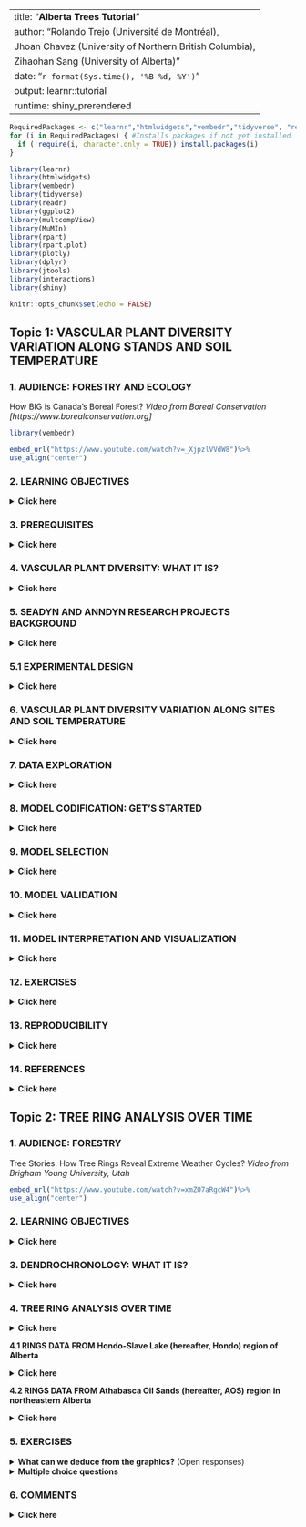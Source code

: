 
---
title: "**Alberta Trees Tutorial**"
author: "Rolando Trejo (Université de Montréal),
         Jhoan Chavez (University of Northern British Columbia),
         Zihaohan Sang (University of Alberta)"
date: "`r format(Sys.time(), '%B %d, %Y')`"
output: learnr::tutorial
runtime: shiny_prerendered
---


```r
RequiredPackages <- c("learnr","htmlwidgets","vembedr","tidyverse", "readr","ggplot2","multcompView","MuMIn","rpart","rpart.plot","plotly","dplyr","jtools","interactions","shiny")
for (i in RequiredPackages) { #Installs packages if not yet installed
  if (!require(i, character.only = TRUE)) install.packages(i)
}

library(learnr)
library(htmlwidgets)
library(vembedr)
library(tidyverse)
library(readr)
library(ggplot2)
library(multcompView)
library(MuMIn)
library(rpart)
library(rpart.plot)
library(plotly)
library(dplyr)
library(jtools)
library(interactions)
library(shiny)

knitr::opts_chunk$set(echo = FALSE)
```


## **Topic 1: VASCULAR PLANT DIVERSITY VARIATION ALONG STANDS AND SOIL TEMPERATURE**

### **1. AUDIENCE: FORESTRY AND ECOLOGY** 

How BIG is Canada's Boreal Forest? *Video from Boreal Conservation [https://www.borealconservation.org]*

```r
library(vembedr)
```

```r
embed_url("https://www.youtube.com/watch?v=_XjpzlVVdW8")%>%
use_align("center")
```


### **2. LEARNING OBJECTIVES**
  
  <details>
  <summary> **Click here** </summary>
  <p>  
  
  1. You will be able to understand why biology and statistics do a nice match. 
 
  2. You will be able to understand how implement linear regression applied to species richness in function of at least of a couple of independent variables.

</details>

### **3. PREREQUISITES**

  <details>
  <summary> **Click here** </summary>
  <p> 
  
   **3.1 An introduction to linear regression**:https://www.youtube.com/watch?v=gb4qqX4uhYA


   **3.2 How to read a boxplot?**:https://www.youtube.com/watch?v=7UK2DK7rblw


   **3.3 The Bell Curve (Normal/Gaussian Distribution)**:https://www.youtube.com/watch?v=DJzmb7hGmeM


   **3.4 What is a residual plot?**:https://www.youtube.com/watch?v=J5gRckrv44c

</details>


### **4. VASCULAR PLANT DIVERSITY: WHAT IT IS?**

<details>
  <summary> **Click here** </summary>
  <p>  
A key concept in biology is Diversity. If you have wondered what is the connection between species richness of plants versus space  and environment, this is the right place to achieve basic biological and statistical concepts. There are over 352 000 (391 000 according to Jin and Qian, 2019) species of vascular plants in the world. More than 95% of vascular plants are flowering plants, also called angiosperms (e.g. grasses, orchids, maple trees). The other types of vascular plants are gymnosperms (cone-bearing trees, e.g. pine trees, spruce trees) and seedless plants (e.g. ferns, horsetails) (see figure of vascular plants below) . 5111 species of vascular plants have been found in Canada(CESCC, 2010). Such an amazing quantity of types and forms of life definitely invite biologists to wander them selves how diversity works in nature.

```r
htmltools::img(
				src = "https://github.com/Living-Data-Tutorials/website/blob/main/_lessons/2022-04-07-alberta-trees-tutorial/Vascular_Plants.png?raw=true", height = "500px", width = "100%", `data-external` = "1"
			)
```
*Photos from The Gymnosperm Database and Go Botany (3.7)*

  </details>

### **5. SEADYN AND ANNDYN RESEARCH PROJECTS BACKGROUND**

<details>
  <summary> **Click here** </summary>
  <p> 
  
An interesting project monitoring diversity was the Seasonal and annual dynamics of western Canadian boreal forest plant communities: a legacy dataset spanning four decades. The primary purpose of the Seasonal Dynamics (SEADYN) and later Annual Dynamics (ANNDYN) research projects was to document seasonal changes in the vegetative composition during the snow-free season (May through October) and longer-term changes in vegetation and forest mensuration for boreal forest stands in Alberta, Canada dominated by Pinus banksiana (Lamb.) (see central image in the below figure). 

Two regions were used for this study: one in the Hondo-Slave Lake (hereafter, Hondo) region of Alberta, which was surveyed from 1980 to 2015, and a second location in the Athabasca Oil Sands (hereafter, AOS) region in northeastern Alberta, which was surveyed from 1981 to 1984 and thought to have substantial atmospheric pollution due to regional industrial development (oil sands mining and processing). 

```r
htmltools::img(
				src = "https://github.com/Living-Data-Tutorials/website/blob/main/_lessons/2022-04-07-alberta-trees-tutorial/Alberta_Project.png?raw=true", height = "500px", width = "100%", `data-external` = "1"
			)
```
*Photo from Seasonal Dynamics (SEADYN) and later Annual Dynamics (ANNDYN) research projects metadata, Alberta*

  </details>
  
### **5.1 EXPERIMENTAL DESIGN** 

<details>
  <summary> **Click here** </summary>
  <p>  
  
The experimental design consisted of plots of 50x50 m subdivided into 50 5x5 m quadrants. Data coming from Hondo monitoring can allow us to state tree questions concerning soil temperature and stands.




```r
htmltools::img(
				src = "https://github.com/Living-Data-Tutorials/website/blob/main/_lessons/2022-04-07-alberta-trees-tutorial/Location.png?raw=true", height = "500px", width = "100%", `data-external` = "1"
			)
```
*Photo from Seasonal Dynamics (SEADYN) and later Annual Dynamics (ANNDYN) research projects metadata, Alberta*

  </details>

### **6. VASCULAR PLANT DIVERSITY VARIATION ALONG SITES AND SOIL TEMPERATURE**

<details>
  <summary> **Click here** </summary>
  <p> 
  
Alberta, including 660 000 km2, is a diverse Canadian province. Almost 2000 species of vascular plants have been recorded (almost 1500 native) (Packer and Gould, 2017). In order to reveal how biodiversity connects with space and at least one environmental variable, we will focus on understanding the effect of stands and soil temperature in species richness in 2010 regarding only Hondo stands of this project.Hondo stands are north of Edmonton and east of Lesser Slave Lake, Alberta (AB), Canada (bottom right map panel). 2010 Hondo vascular plant is composed by 131 species. In this sites the maximum number of species found between 1980-2015 was 215. Regarding species diversity, we can state the following questions:

     A. Can we explain vascular diversity regarding soil temperature? 
 
     B. Are stands a better predictor than soil temperature? 
 
     C. Do we need to consider both variables together to understand vascular plant diversity variation? 
 
  </details>

### **7. DATA EXPLORATION**

<details>
  <summary> **Click here** </summary>
  <p>  
  
In order to answer our questions, we will use data from two different datasets from a long-term tree and plant surveys in Alberta. We can respond our questions using data from a specific year. In this tutorial we will use 2010 data.Now we can better understand the regression line provided by graphing soil temperature and species richness. It basically follows a negative correlation (more species, less soil temperature). Regarding the boxplot graphic, we can see that stand 5 and 6 contains more species than stand 3 and 4. In stand 7 and 8 we can visualize outlines (extreme values). 

**7.1. Species richness variation by soil temperature (C)**

```r
# Species richness variation by soil temperature (C)
Hondo_VascularCover_2010_CLEAN<-read.csv("https://raw.githubusercontent.com/Living-Data-Tutorials/website/main/_lessons/2022-04-07-alberta-trees-tutorial/Hondo_VascularCover_2010_CLEAN.csv", sep=";")
Hondo_SoilTemp_2010_CLEAN<- read.csv("https://raw.githubusercontent.com/Living-Data-Tutorials/website/main/_lessons/2022-04-07-alberta-trees-tutorial/Hondo_SoilTemp_2010_CLEAN.csv", sep=";")

SR_SoilTemp <- data.frame(stand=as.factor(Hondo_SoilTemp_2010_CLEAN$stand),
                          SR=Hondo_VascularCover_2010_CLEAN$SR,
                          temp_C=Hondo_SoilTemp_2010_CLEAN$temp_C)

bc <- plot_ly(SR_SoilTemp, x=~temp_C, y=~SR, type = "scatter", size=~SR, 
              color = 'Paired')%>% layout(title="",
              xaxis=list(title="Soil temperature (C)", showgrid = F),
              yaxis=list(title="Species richness", showgrid = F))

bc
```

**7.2. Species richness variation along stands**

```r
# Species richness variation along stands
bp <- plot_ly(SR_SoilTemp, y=~SR, color = ~as.factor(stand),symbol="stand", 
              type="box",boxpoints = "all",
              
              jitter = 0.4,pointpos = -1.8) %>% 
              layout(title = "", 
              xaxis = list(title = "Stand", showgrid = F),
              yaxis=list(title="Species richness", showgrid = F))

bp
```

**7.3. Counts of the number of species frequencies in each abundance class**

We already know the patterns among stands, soil temperature, and interaction. But, what continuous variables (species richness and soil temperature) tell us regarding their frequency distributions? 

Species richness clearly follows a normal distribution.

```r
SRichness <- data.frame(SR=Hondo_VascularCover_2010_CLEAN$SR)
ab <- table(unlist(SRichness))
barplot(ab, las = 1, # make axis labels perpendicular to axis
        xlab = "Abundance class: species richness", ylab = "Frequency", # label axes
        col = grey(5:0/5)) # 5-colour gradient for the bars
```

**7.4. Counts of the number of soil temperature frequencies in each abundance class**

Soil temperature not necessarily follows a normal distribution, but it seems like can assume it.

```r
STemp <- data.frame(temp_C=Hondo_SoilTemp_2010_CLEAN$temp_C)
ab <- table(unlist(STemp))
barplot(ab, las = 1, # make axis labels perpendicular to axis
        xlab = "Abundance class: soil temperature", ylab = "Frequency", # label axes
        col = grey(5:0/5)) # 5-colour gradient for the bars
```

  </details>

### **8. MODEL CODIFICATION: GET'S STARTED**

<details>
  <summary> **Click here** </summary>
  <p> 
  
In order to understand how soil temperature in Celsius and stand (x = independent variable) can affect biodiversity we can create five different models containing Species richness as response variable (y = dependent variable). 

```r
# Species richness as function of soil temperature (C) alone
M1 <- lm(SR ~ temp_C,data = SR_SoilTemp)  
# Species richness as function of stand alone
M2 <-lm(SR ~ stand,data = SR_SoilTemp)    
# Species richness as function of soil temperature (C) plus stand, and soil temperature-stand interaction
M3 <- lm(SR ~ temp_C*stand,data = SR_SoilTemp)
# Species richness as function of soil temperature (C) and stand
M4 <- lm(SR ~ temp_C+stand,data = SR_SoilTemp)
# Species richness as function of soil temperature-stand interaction alone
M5 <- lm(SR ~ temp_C:stand,data = SR_SoilTemp)
```

```
# Species richness as function of soil temperature (C) alone
M1 <- lm(SR ~ temp_C,data = SR_SoilTemp)  
# Species richness as function of stand alone
M2 <-lm(SR ~ stand,data = SR_SoilTemp)    
# Species richness as function of soil temperature (C) plus stand, and soil temperature-stand interaction
M3 <- lm(SR ~ temp_C*stand,data = SR_SoilTemp)
# Species richness as function of soil temperature (C) and stand
M4 <- lm(SR ~ temp_C+stand,data = SR_SoilTemp)
# Species richness as function of soil temperature-stand interaction alone
M5 <- lm(SR ~ temp_C:stand,data = SR_SoilTemp)
```
  </details>

###  **9. MODEL SELECTION**

<details>
  <summary> **Click here** </summary>
  <p> 
  
Regarding  patterns associated to species richness in function of soil temperature and stand, can we use these results to formulate our ecological conclusions? Does putting together both soil temperature and stand can reveal a pattern hidden by modeling both variable independently? We can use AICc and R squared approach to select the best model. Here we can see that model M2 and M4 are the best options following a lm approach with fixed effects. However, M4 model presented a reduced R squared. M2 model, only species richness as function of stand, presented a lower AIC and a higher R squared. 

```r
R2_adjusted <- c(summary(M1)$adj.r.squared,
                 summary(M2)$adj.r.squared,
                 summary(M3)$adj.r.squared,
                 summary(M4)$adj.r.squared,
                 summary(M5)$adj.r.squared)
r2 <- c(summary(M1)$r.squared,
        summary(M2)$r.squared,
        summary(M3)$r.squared,
        summary(M4)$r.squared,
        summary(M5)$r.squared)
library(MuMIn)
AIC.table  <- MuMIn::model.sel( M1, M2, M3, M4, M5)
AIC.table <- AIC.table[ , c("df", "logLik", "AICc", "delta")]

Model_summary<-data.frame(R2_adjusted,r2,AIC.table)
Model_summary
```
df is the degree of freedom,
logLik is the loglikelihood, and
delta is the AICc difference with the lowest value

Let's use the M2 model use to see how it works species richness in function of stands. We can identify M2 models as the best one according to its lowest AICc and R squared. But, before doing an analysis of variance and a post-hoc mean comparisons we must check the linear regression model assumptions.

```
# Species richness as function of stand
M2 <-lm(SR ~ stand,data = SR_SoilTemp)  
```
  </details>


### **10. MODEL VALIDATION**

<details>
  <summary> **Click here** </summary>
  <p> 
  
**10.1. Homogeneity of the variance**

Plot predicted values vs residual values

```r
M2 <-lm(SR ~ stand,data = SR_SoilTemp) 
plot(resid(M2) ~ fitted(M2),
     xlab = 'Predicted values',
     ylab = 'Normalized residuals')
abline(h = 0, lty = 2)
```

Homogeneity of variance test

```r
# Homogeneity of variance test
bartlett.test(SR ~ stand,data = SR_SoilTemp) # We have homogeneity of variance (p-value = 0.1793)
```

There are an homogeneous dispersion of the residuals regarding the graphic and the homogeneity of variance test(p-value = 0.1793). *The assumption is respected!*

**10.2. Independence of the model residuals**

Check the independence of the model residuals with stands

```r

boxplot(resid(M2) ~ stand, data = SR_SoilTemp,
        xlab = "Stand", ylab = "Normalized residuals")
abline(h = 0, lty = 2)
```

Homogeneous dispersion of the residuals around 0 and no pattern of residuals depending on the variable. *The assumption is respected!!*

**10.3. Normality of the model residuals**

Histogram of model residuals
```r
hist(resid(M2)) # Histogram of residuals
```

Shapiro test to check residuals normality

```r
# Shapiro test to check normality
M2 <-lm(SR ~ stand,data = SR_SoilTemp)
ANOVA_M2=aov(M2)
shapiro.test(ANOVA_M2$residuals) # The errors follow a normal distribution (p-value = 0.2401)
```

The residuals follow a normal distribution regarding the histogram and the Shapiro test(p-value = 0.2401). *The assumption is respected !!!*

  </details>
  
### **11. MODEL INTERPRETATION AND VISUALIZATION**

<details>
  <summary> **Click here** </summary>
  <p> 
  
**Species richness as function of  stand**

Once we have corroborated the linear regression model assumption we can continuous with model interpretation and visualization. There are significant differences among stands (p < 2.2e-16). Stands 3 and 4 are associated to less species richness than stands 5 and 6.

```r

M2 <-lm(SR ~ stand,data = SR_SoilTemp)
ANOVA_M2=aov(M2) # There are significant differences among stands (p < 2.2e-16)
summary(ANOVA_M2)
```

```r
ANOVA=aov(M2)
# Tukey test to study each pair of treatment :
TUKEY <- TukeyHSD(x=ANOVA, "stand", conf.level=0.95)

# Group the treatments that are not different each other together.
generate_label_df <- function(TUKEY, variable){
  
  # Extract labels and factor levels from Tukey post-hoc 
  Tukey.levels <- TUKEY[[variable]][,4]
  Tukey.labels <- data.frame(multcompLetters(Tukey.levels)['Letters'])
  
  # Put the labels in the same order as in the boxplot :
  Tukey.labels$stand=rownames(Tukey.labels)
  Tukey.labels=Tukey.labels[order(Tukey.labels$stand) , ]
  return(Tukey.labels)
}

# Apply the function on the dataset
LABELS <- generate_label_df(TUKEY , "stand")


# A panel of colors to draw each group with the same color :
my_colors <- c( 
  rgb(143,199,74,maxColorValue = 255),
  rgb(242,104,34,maxColorValue = 255), 
  rgb(111,145,202,maxColorValue = 255),
  rgb(144,108,84,maxColorValue = 255),
  rgb(144,108,84,maxColorValue = 255),
  rgb(143,199,74,maxColorValue = 255),
  rgb(143,199,74,maxColorValue = 255))

# Draw the basic boxplot
a <- boxplot(SR_SoilTemp$SR ~ SR_SoilTemp$stand , ylim=c(min(SR_SoilTemp$SR) , 1.1*max(SR_SoilTemp$SR)) , 
             col=my_colors[as.numeric(LABELS[,1])] , ylab="Species richness" , main="",xlab="Stand")

# It writes the letter over each box. Over is how high letters are written.
over <- 0.1*max( a$stats[nrow(a$stats),] )

#Add the labels
#text( c(1:nlevels(SR_SoilTemp$stand)) , a$stats[nrow(a$stats),]+over , LABELS[,1], 
 #     col=my_colors[as.numeric(LABELS[,1])] )
```

Different colors in the stands means statistical differences.

  </details>
  
### **12. EXERCISES**

<details>
  <summary> **Click here** </summary>
  <p>  
  
**12.1. SPECIES RICHNESS AS FUNCTION OF SOIL TEMPERATURE (C)**

Run the following code and answer the question below. Here, we use the model one (M1) corresponding to species richness as function of soil temperature (C) to verify if there is any relationship between species richness and soil temperature alone. We will consider that model assumptions are respected.

```r
# Importing data
Hondo_VascularCover_2010_CLEAN<-read.csv("https://raw.githubusercontent.com/Living-Data-Tutorials/website/main/_lessons/2022-04-07-alberta-trees-tutorial/Hondo_VascularCover_2010_CLEAN.csv", sep=";")
Hondo_SoilTemp_2010_CLEAN<- read.csv("https://raw.githubusercontent.com/Living-Data-Tutorials/website/main/_lessons/2022-04-07-alberta-trees-tutorial/Hondo_SoilTemp_2010_CLEAN.csv", sep=";")

# Merging data
SR_SoilTemp <- data.frame(stand=as.factor(Hondo_SoilTemp_2010_CLEAN$stand),
                          SR=Hondo_VascularCover_2010_CLEAN$SR,
                          temp_C=Hondo_SoilTemp_2010_CLEAN$temp_C)

# Species richness as function of soil temperature (C)
M1 <- lm(SR ~ temp_C,data = SR_SoilTemp) 
# Residuals and coefficients of the model
(summ_M1 <- summary(M1)) #
# Simplified ggplot theme
library(ggplot2)
fig <- theme_bw() +
  theme(panel.grid.minor=element_blank(),
        panel.grid.major=element_blank(),
        panel.background=element_blank()) +
  theme(strip.background=element_blank(),
        strip.text.y = element_text()) +
  theme(legend.background=element_blank()) +
  theme(legend.key=element_blank()) +
  theme(panel.border = element_rect(colour="black", fill=NA))
# Plot
plot <- ggplot(aes(temp_C, SR), data = SR_SoilTemp)
Plot_AllData <- plot + geom_point() +
  xlab("Soil temperature (C)") +
  ylab("Species richness") +
  labs(title = "All data") + fig

# Add regression lines with the intercepts specific to each stand

Plot_AllData +
  geom_abline(intercept = 23.8756 ,
              slope     = -0.3346, col = "coral2")


```

Check the graphic, then the p-value of soil temperature (temp_C). Respond the following question:

```r
quiz(
  question("**What is the relationship beween species richness and soil temperature?**",
    answer("More species richness, more soil temperature"),
    answer("More species richness, less soil temperature", correct = TRUE),
    answer("The relationship is not significant"),
    answer("None of the above answers is correct")
  )
  )
```

**12.2 LINEAR OR NOT LINEAR RELATIONSHIP**

Run the following code. Then observe the AIC table and the graphic visualization. 

```r

# Data
x <- c(1.1,1.2,0.7,3.4,3.6,2.7,5.2,5.3,4.7,7.3,7.5,6.7,9.4,9.1,8.9,11.3,10.7,11)
y_response <- c(0.8,0.7,1.2,9.1,8.7,9.3,25.3,25.8,24.2,50,48.5,51,81.1,80.8,81.2,121.5,121,120.7)
Linear_not_linear <- data.frame(x,y_response)

# Linear model or not?
library(mgcv)
linear_model <- gam(y_response  ~ x, data = Linear_not_linear)
smooth_model <- gam(y_response  ~ s(x), data = Linear_not_linear)
AIC(linear_model, smooth_model)

# Visualization
library(ggplot2)
p1<-ggplot(Linear_not_linear, aes(x = x, y = y_response )) +
  geom_point() +
  geom_line(colour = "red", size = 1.2,
            aes(y = fitted(linear_model))) +
  xlab("x") +
  ylab("y") +
  labs(title = "Linear model or not?")+
  geom_line(colour = "blue", size = 1.2,
            aes(y = fitted(smooth_model))) +
  theme_bw()

p1

```

You can see that the AIC and the trend of the smooth GAM justify that adding a smoothing function improves model performance. Non linearity is then supported by these data.

Now, let's explore our real species richness and soil temperature data relationship. Follow the next steps:

1. Code by yourself: Use and adapt R code from section 12.1 and 12.2 to check linearity.
2. Use code from Hint: Click on Hint to review and paste the code. The run the code.

```r

```

```r
# Data
Hondo_VascularCover_2010_CLEAN<-read.csv("https://raw.githubusercontent.com/Living-Data-Tutorials/website/main/_lessons/2022-04-07-alberta-trees-tutorial/Hondo_VascularCover_2010_CLEAN.csv", sep=";")
Hondo_SoilTemp_2010_CLEAN<- read.csv("https://raw.githubusercontent.com/Living-Data-Tutorials/website/main/_lessons/2022-04-07-alberta-trees-tutorial/Hondo_SoilTemp_2010_CLEAN.csv", sep=";")
SR_SoilTemp <- data.frame(stand=as.factor(Hondo_SoilTemp_2010_CLEAN$stand),
                          SR=Hondo_VascularCover_2010_CLEAN$SR,
                          temp_C=Hondo_SoilTemp_2010_CLEAN$temp_C)

# Linear model or not?
library(mgcv)
linear_model <- gam(SR  ~ temp_C, data = SR_SoilTemp)
smooth_model <- gam(SR  ~ s(temp_C), data = SR_SoilTemp)
AIC(linear_model, smooth_model)

# Visualization
library(ggplot2)
Non_linear<-ggplot(SR_SoilTemp, aes(x = temp_C, y = SR )) +
  geom_point() +
  xlab("Soil temperature (C)") +
  ylab("Species richness") +
  labs(title = "Smooth model curve: Linear model or not?")+
  geom_line(colour = "blue", size = 1.2,
            aes(y = fitted(smooth_model))) +
  theme_bw()

Non_linear

Linear<-ggplot(SR_SoilTemp, aes(x = temp_C, y = SR )) +
  geom_point() +
  geom_line(colour = "red", size = 1.2,
            aes(y = fitted(linear_model))) +
  xlab("Soil temperature (C)") +
  ylab("Species richness") +
  labs(title = "Linear model line:Linear model or not?")+
  theme_bw()

Linear
```

```r
quiz(
  question("**Can we use linear regression to model species richness and soil temperature relationship?**",
    answer("Non linearity is supported by these data"),
    answer("It is difficul to make conclusions"),
    answer("Linearity is supported by these data", correct = TRUE),
    answer("None of the above answers is correct")
  )
  )
```

**12.3. INTERACTION MODEL**

Situation: we are interested to model the species richness of Hondo as function of temperature (this is our main predictor of interest) but we don't know if we need to consider the stand as another important variable in the model. Observe the following graphics (M1, M3 and M4 model) and then the r squared and AICc into the summary table. Respond the questions below.

**12.3.1. Species richness as function of soil temperature (C) plus stand, and soil temperature-stand interaction**

```r
# Species richness as function of soil temperature (C)
M1 <- lm(SR ~ temp_C,data = SR_SoilTemp) 
# Simplified ggplot theme
fig <- theme_bw() +
  theme(panel.grid.minor=element_blank(),
        panel.grid.major=element_blank(),
        panel.background=element_blank()) +
  theme(strip.background=element_blank(),
        strip.text.y = element_text()) +
  theme(legend.background=element_blank()) +
  theme(legend.key=element_blank()) +
  theme(panel.border = element_rect(colour="black", fill=NA))
# Plot
plot <- ggplot(aes(temp_C, SR), data = SR_SoilTemp)
Plot_AllData <- plot + geom_point(color="blue") +
  xlab("Soil temperature (C)") +
  ylab("Species richness") +
  labs(title = "M1 model") + fig

Plot_AllData +
  geom_abline(intercept = 23.8756 ,
              slope     = -0.3346, col = "coral2")
```

**12.3.2. Species richness as function of soil temperature (C) plus stand, and soil temperature-stand interaction**

```r
M3 <- lm(SR ~ temp_C*stand,data = SR_SoilTemp)
interact_plot(M3, pred = temp_C, modx = stand, x.label = "Soil temperature (C)", y.label = "Species richness",
              main.title = "M3 model",  legend.main = "Stand",plot.points = TRUE)


```

**12.3.3. Species richness as function of soil temperature (C) and stand**

```r
M4 <- lm(SR ~ temp_C+stand,data = SR_SoilTemp) 
interact_plot(M4, pred = temp_C, modx = stand, x.label = "Soil temperature (C)", y.label = "Species richness",
              main.title = "M4 model",  legend.main = "Stand",plot.points = TRUE)
```

```r
R2_adjusted <- c(summary(M1)$adj.r.squared,
                 summary(M3)$adj.r.squared,
                 summary(M4)$adj.r.squared)
r2 <- c(summary(M1)$r.squared,
        summary(M3)$r.squared,
        summary(M4)$r.squared)
library(MuMIn)
AIC.table  <- MuMIn::model.sel( M1, M3, M4)
AIC.table <- AIC.table[ , c("df", "logLik", "AICc", "delta")]

Model_summary<-data.frame(R2_adjusted,r2,AIC.table)
Model_summary
```
df is the degree of freedom,
logLik is the loglikelihood, and
delta is the AICc difference with the lowest value

```r
quiz(
  question("Regarding R squared and graphics, whic is the best model?",
    answer("M3 model",correct = TRUE),
    answer("M1 model"),
    answer("M4 model"),
    answer("All the models are the best")
  )
)
```

  </details>
  
### **13. REPRODUCIBILITY**

<details>
  <summary> **Click here** </summary>
  <p>  
  
The graphics and results presented in this tutorial were obtained using historical data of soil temperature and vascular diversity datasets from Hondo stands. Data is available at [https://dataverse.scholarsportal.info/dataset.xhtml?persistentId=doi:10.5683/SP3/PZCAVE]. We imported the original datasets from Import dataset in R Studio.

```
Hondo_VascularCover_1980_2015 # Historical
str(Hondo_VascularCover_1980_2015)
Hondo_SoilTemp_1980_2010 # Historical soil temperature
str(Hondo_SoilTemp_1980_2010)
```
**13.1 Dataset manipulation**

1.Generate a subset of data considering only 2010 data to simplify the statistical analyses. It is important to focus on the heart of species richness ecological concept connected to space and environment.

```
Hondo_VascularCover_2010 <- subset(Hondo_VascularCover_1980_2015,year== "2010" )  # Selecting from one category in rows
Hondo_SoilTemp_2010 <- subset(Hondo_SoilTemp_1980_2010,year== "2010" )
```

2. Save the 2010 subsets data in the computer to clean it and make it proper to work in R.
```
write.csv(x=Hondo_VascularCover_2010,file="Hondo_VascularCover_2010.csv", row.names=FALSE) # Export data in csv format
write.csv(x=Hondo_SoilTemp_2010,file="Hondo_SoilTemp_2010.csv", row.names=FALSE) 
```

3. Open the 2010 subsets in excel and order both of them by stand and quad, then corroborate the perfect correspondence in order.

```r
Hondo_VascularCover_2010_CLEAN<-read.csv("https://raw.githubusercontent.com/Living-Data-Tutorials/website/main/_lessons/2022-04-07-alberta-trees-tutorial/Hondo_VascularCover_2010_CLEAN.csv", sep=";")
Hondo_SoilTemp_2010_CLEAN<- read.csv("https://raw.githubusercontent.com/Living-Data-Tutorials/website/main/_lessons/2022-04-07-alberta-trees-tutorial/Hondo_SoilTemp_2010_CLEAN.csv", sep=";")

```

4. Generate a new data frame summarizing stand, quadrant, soil temperature and species richness. You can see here that quadrants and stands were merged adequately.

```r
SR_SoilTemp <- data.frame(stand=as.factor(Hondo_SoilTemp_2010_CLEAN$stand),
                          stand2=as.factor(Hondo_VascularCover_2010_CLEAN$stand),
                          quad=Hondo_SoilTemp_2010_CLEAN$quad,
                          quad2=Hondo_VascularCover_2010_CLEAN$quad,
                          SR=Hondo_VascularCover_2010_CLEAN$SR,
                          temp_C=Hondo_SoilTemp_2010_CLEAN$temp_C)
```

</details>
  
### **14. REFERENCES**

<details>
  <summary> **Click here** </summary>
  <p>  
  
Hesketh, A., Loesberg, J., Bledsoe, E., Karst, J., & Macdonald, E. (2021). Seasonal and annual dynamics of western Canadian boreal forest plant communities: A legacy dataset spanning four decades [Data set]. Scholars Portal Dataverse. https://doi.org/10.5683/SP3/PZCAVE

Canadian Endangered Species Conservation Council(CESCC). 2010. Wild Species 2010: The general status of Species in Canada.

Jin, Y., and Qian, H. 2019. V.PhyloMaker: an R package that can generate very large phylogenies for vascular plants. Ecography, 42: 1353: 1359.

Packer, J.G., and Gould, A.J. 2017. Vascular plants of Alberta, part 1: Ferns, Fern Allies, Gymnosperms, and monocots. University of Calgary Press. 281 pages.

Earle, C.J. 2021.The Gymnossperm Database. Consulted on April 7, 2022:[https://www.conifers.org/zz/gymnosperms.php].
Go Botany (3.7). 2022. Native Plant Trust. Consulted on April 7, 2022: [https://gobotany.nativeplanttrust.org]
  </details>
  
  
## **Topic 2: TREE RING ANALYSIS OVER TIME**

### **1. AUDIENCE: FORESTRY** 

Tree Stories: How Tree Rings Reveal Extreme Weather Cycles? *Video from Brigham Young University, Utah*

```r
embed_url("https://www.youtube.com/watch?v=xmZO7aRgcW4")%>%
use_align("center")
```
                 

### **2. LEARNING OBJECTIVES**

<details>
  <summary> **Click here** </summary>
  <p>  
  
 1. At the end of this tutorial you will be able to explore patterns of rings over time. Perhaps, something hidden is there! 

 2. This tutorial aims to help students get familiarized with data and apply academic background by looking at processed data ending up in questioning.
 
</details>

### **3. DENDROCHRONOLOGY: WHAT IT IS?**

<details>
  <summary> **Click here** </summary>
  <p>  
  
An interesting concept in biology, and more in forestry, is the ring dynamics of trees over time. Dendrochronology is the dating and study of annual rings in trees (see https://ltrr.arizona.edu/about/treerings). Dating and studying annual rings allow us to do inferences in other tree fields of study, for example, linking dendrochronolgy with weather. Here, Dendroclimatology studies and uses the growth ring patterns to reconstruct past variations in climate (Fritts. 1987). Since well-defined annual-growth rings can be observed in the wood (rings) from many species of temperate forest trees throughout the world, in certain circumstances, these growth rings contain useful information about varying environmental conditions affecting their growth like temperature changes and humidity as well as tree features (age and size), depending on the species and latitude for what other data analysis (climate data) should be included (Tumajer, J., & Lehejček, J. 2019).  

</details>

### **4. TREE RING ANALYSIS OVER TIME**

<details>
  <summary> **Click here** </summary>
  <p>  

Let's plot some graphics. We can plot the average ring width (mm) in axe y in function of time (year) in axe x (see red line). But, we can also plot the average ring width (mm) in axe y in function of time (year) in axe x, simultaneously considering the stands (see gray lines). Do you have some ideas about what these trends might be telling us?

  
   </details>

**4.1 RINGS DATA FROM Hondo-Slave Lake (hereafter, Hondo) region of Alberta**

<details>
  <summary> **Click here** </summary>
  <p>  

```r

# Libraries
library(tidyverse)
library(readr)
library(dplyr)
library(ggplot2)

# AOS sites
# for BP, JS, LF, ML, OI, SA, WO, WY stands

# Files
aos_files <- c("https://raw.githubusercontent.com/Living-Data-Tutorials/website/main/_lessons/2022-04-07-alberta-trees-tutorial/AOS_Dendrochronology_1983%20-%20BP.csv",
               "https://raw.githubusercontent.com/Living-Data-Tutorials/website/main/_lessons/2022-04-07-alberta-trees-tutorial/AOS_Dendrochronology_1983%20-%20JS.csv",
               "https://raw.githubusercontent.com/Living-Data-Tutorials/website/main/_lessons/2022-04-07-alberta-trees-tutorial/AOS_Dendrochronology_1983%20-%20LF.csv",
               "https://raw.githubusercontent.com/Living-Data-Tutorials/website/main/_lessons/2022-04-07-alberta-trees-tutorial/AOS_Dendrochronology_1983%20-%20ML.csv",
               "https://raw.githubusercontent.com/Living-Data-Tutorials/website/main/_lessons/2022-04-07-alberta-trees-tutorial/AOS_Dendrochronology_1983%20-%20OI.csv",
               "https://raw.githubusercontent.com/Living-Data-Tutorials/website/main/_lessons/2022-04-07-alberta-trees-tutorial/AOS_Dendrochronology_1983%20-%20SA.csv",
               "https://raw.githubusercontent.com/Living-Data-Tutorials/website/main/_lessons/2022-04-07-alberta-trees-tutorial/AOS_Dendrochronology_1983%20-%20WO.csv",
               "https://raw.githubusercontent.com/Living-Data-Tutorials/website/main/_lessons/2022-04-07-alberta-trees-tutorial/AOS_Dendrochronology_1983%20-%20WY.csv"
               )

# Visualization
aos_dt <-
  do.call(rbind,
          lapply(aos_files, read.csv))
summary(aos_dt)
table(aos_dt$stand)
aos_dt %>% group_by(year, stand) %>%
  summarise(avg_ring_width_mm = mean(ring_width_mm),
            n = n()) %>%
  ggplot(aes(x = year, y = avg_ring_width_mm)) +
  geom_point(data = aos_dt, aes(x = year, y = ring_width_mm), shape = 21,
             size= 2, color = 'gray50', alpha = .2) + geom_smooth(aes(group = stand), alpha = .2, color = 'gray40') +
  theme_bw() +
  facet_grid(~stand) +
  geom_smooth(data = aos_dt %>% select(-stand), aes(x = year, y = ring_width_mm),
              color = 'red', linetype = 'dashed')

```
</details>


**4.2 RINGS DATA FROM Athabasca Oil Sands (hereafter, AOS) region in northeastern Alberta**

<details>
  <summary> **Click here** </summary>
  <p>  
```r


# Libraries
library(tidyverse)
library(readr)
library(dplyr)
library(ggplot2)

## same for HONDO
#n=1, 2, 3 stands

# Files
hondo_files <- c("https://raw.githubusercontent.com/Living-Data-Tutorials/website/main/_lessons/2022-04-07-alberta-trees-tutorial/Hondo_Dendrochronology_1983%20-%20STAND%201.csv",
                 "https://raw.githubusercontent.com/Living-Data-Tutorials/website/main/_lessons/2022-04-07-alberta-trees-tutorial/Hondo_Dendrochronology_1983%20-%20STAND%202.csv",
                 "https://raw.githubusercontent.com/Living-Data-Tutorials/website/main/_lessons/2022-04-07-alberta-trees-tutorial/Hondo_Dendrochronology_1983%20-%20STAND%203.csv"
                 )
# Visualization
hondo_dt <-
  do.call(rbind,
          lapply(hondo_files, read.csv)) %>%
  mutate(stand = factor(stand))

hondo_dt %>% group_by(year, stand) %>%
  summarise(avg_ring_width_mm = mean(ring_width_mm),
            n = n()) %>%
  ggplot(aes(x = year, y = avg_ring_width_mm)) +
  geom_point(data = hondo_dt, aes(x = year, y = ring_width_mm, group = stand), shape = 21,
             size= 2, color = 'gray50', alpha = .2) + 
  geom_smooth(aes(group = stand), alpha = .2, color = 'gray40') +
  theme_bw() +
  facet_grid(~stand) +
  geom_smooth(data = hondo_dt %>% select(-stand), aes(x = year, y = ring_width_mm),
              color = 'red', linetype = 'dashed')



```
</details>

### **5. EXERCISES**

<details>
  <summary> **What can we deduce from the graphics?** (Open responses) </summary>
  <p> BINGO!!!: 
  
     1. Tree ring width decreases over time, and patterns, changes follow an oscillation behavior which might suggest external (temperature, humidity) and internal (age, latitude, species) factors affecting tree growth, respectively. 
     2. It seems that stands follow different patters, perhaps they have different composition, or why not, they can be more or less diverse in vascular species affecting growth. As you can see, the information observed in the graphics can bring us some insights about what is going on with ring trees dynamics.
  
</details>

<details>
  <summary> **Multiple choice questions** </summary>
  <p>  
```r
quiz(
  question("**What dendrochronology is?**",
    answer("It studies the plant height growth"),
    answer("It studies the growht ring patterns regarding past variation in climate"),
    answer("It studies and dates of annual rings in trees", correct = TRUE),
    answer("It studies the variation of tree species over time")
  ),
  question("What it means gray lines in graphics used in this tutorial?",
    answer("It is the average ring width trend varying over time"),
    answer("It is the average ring width trend varying over stand"),
    answer("It is the average ring width trend varying over time and stand", correct = TRUE),
    answer("None of the above answers is correct")
  )
)
```
</details>

### **6. COMMENTS**

<details>
  <summary> **Click here** </summary>
  <p>
  
This tutorial was created using RStudio and RMarkdown. The entire code to reproduce the results and graphics provided in this tutorial are available in the Living Data working Group project through the GitHub page.

```
library(learnr)
library(htmlwidgets)
library(vembedr)
library(tidyverse)
library(readr)
library(ggplot2)
library(multcompView)
library(MuMIn)
library(rpart)
library(rpart.plot)
library(plotly)
library(dplyr)
library(jtools)
library(interactions)
```
<details>

### **7. REFERENCES**


<details>
  <summary> **Click here** </summary>
  <p>  
Fritts, H. C. (1987). TREE-RING ANALYSISTree-ring analysis. In Climatology (pp. 858–875). Springer US. https://doi.org/10.1007/0-387-30749-4_182

Tumajer, J., & Lehejček, J. (2019). Boreal tree-rings are influenced by temperature up to two years prior to their formation: A trade-off between growth and reproduction? Environmental Research Letters, 14(12), 124024. https://doi.org/10.1088/1748-9326/ab5134

NOAA. . Picture Climate: How Can We Learn from Tree Rings? | National Centers for Environmental Information (NCEI) formerly known as National Climatic Data Center (NCDC). (n.d.). Retrieved 8 April 2022, from https://www.ncdc.noaa.gov/news/picture-climate-how-can-we-learn-tree-rings

Rivet, A., Payette, S., Berteaux, D., & Girard, F. (2017). Pines and porcupines: A tree-ring analysis of browsing and dynamics of an overmature pine forest. Canadian Journal of Forest Research, 47, 257–268. https://doi.org/10.1139/cjfr-2016-0214  
  </details>
